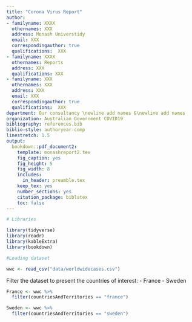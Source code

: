 ```yaml
---
title: "Corona Virus Report"
author:
- familyname: XXXX
  othernames: XXX
  address: Monash Universtidy
  email: XXX
  correspondingauthor: true
  qualifications:  XXX
- familyname: XXXX
  othernames: Reports
  address: XXX
  qualifications: XXX
- familyname: XXX
  othernames: XXX
  address: XXX
  email: XXX
  correspondingauthor: true
  qualifications:  XXX
department: Our consultancy \newline add names &\newline add names
organization: Australian Government COVID19
bibliography: references.bib
biblio-style: authoryear-comp
linestretch: 1.5
output:
  bookdown::pdf_document2:
    template: monashreport2.tex
    fig_caption: yes
    fig_height: 5
    fig_width: 8
    includes:
      in_header: preamble.tex
    keep_tex: yes
    number_sections: yes
    citation_package: biblatex
    toc: false
---
```


```r
# Libraries

library(tidyverse)
library(readr)
library(kableExtra)
library(bookdown)

```

```r
#Loading dataset

wwc <- read_csv("data/worldwidecases.csv")
```

\section*{Country XX1 and YY1"}

\section*{Country XX2 and YY2}

\section*{Country XX3 and YY3}

Filter the dataset to present the countries of interest: 
  - France
  - Sweden
```r
France <- wwc %>%
  filter(countriesAndTerritories == "france")

Sweden <- wwc %>%
  filter(countriesAndTerritories == "sweden") 
```











